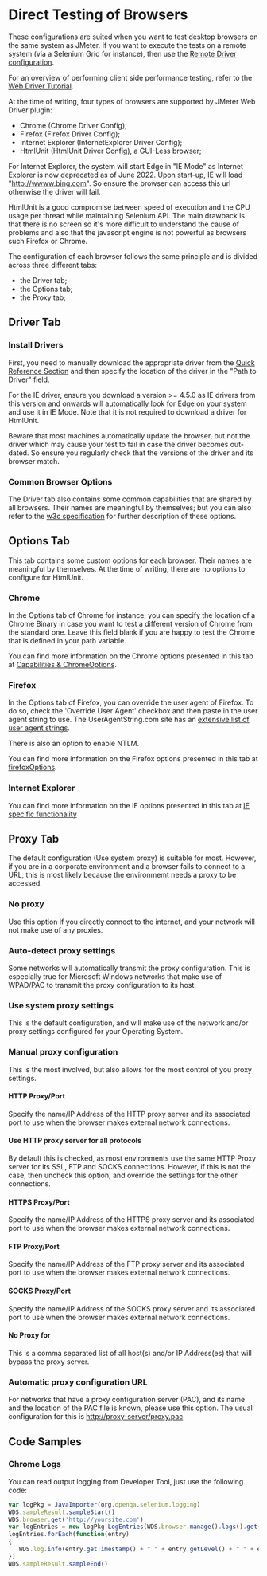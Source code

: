 = Direct Testing of Browsers =

These configurations are suited when you want to test desktop browsers on the same system as JMeter. If you want to execute the tests on a remote system (via a Selenium Grid for instance), then use the [[RemoteDriverConfig.wiki|Remote Driver configuration]].

For an overview of performing client side performance testing, refer to the [[WebDriverTutorial.wiki|Web Driver Tutorial]].

At the time of writing, four types of browsers are supported by JMeter Web Driver plugin:
* Chrome (Chrome Driver Config);
* Firefox (Firefox Driver Config);
* Internet Explorer (InternetExplorer Driver Config);
* HtmlUnit (HtmlUnit Driver Config), a GUI-Less browser;

For Internet Explorer, the system will start Edge in "IE Mode" as Internet Explorer is now deprecated as of June 2022. Upon start-up, IE will load "http://wwww.bing.com". So ensure the browser can access this url otherwise the driver will fail.

HtmlUnit is a good compromise between speed of execution and the CPU usage per thread while maintaining Selenium API.
The main drawback is that there is no screen so it's more difficult to understand the cause of problems and also that the javascript engine is not powerful as browsers such Firefox or Chrome.

The configuration of eacḣ browser follows the same principle and is divided across three different tabs:
* the Driver tab;
* the Options tab;
* the Proxy tab;

== Driver Tab ==
=== Install Drivers ===
First, you need to manually download the appropriate driver from the [https://www.selenium.dev/documentation/webdriver/getting_started/install_drivers/#quick-reference Quick Reference Section] and then specify the location of the driver in the "Path to Driver" field.

For the IE driver, ensure you download a version >= 4.5.0 as IE drivers from this version and onwards will automatically look for Edge on your system and use it in IE Mode.
Note that it is not required to download a driver for HtmlUnit.

Beware that most machines automatically update the browser, but not the driver which may cause your test to fail in case the driver becomes out-dated. So ensure you regularly check that the versions of the driver and its browser match.

=== Common Browser Options ===
The Driver tab also contains some common capabilities that are shared by all browsers. Their names are meaningful by themselves; but you can also refer to the [https://w3c.github.io/webdriver/#capabilities w3c specification] for further description of these options.

== Options Tab ==
This tab contains some custom options for each browser. Their names are meaningful by themselves. At the time of writing, there are no options to configure for HtmlUnit.

=== Chrome ===
In the Options tab of Chrome for instance, you can specify the location of a Chrome Binary in case you want to test a different version of Chrome from the standard one. Leave this field blank if you are happy to test the Chrome that is defined in your path variable.

You can find more information on the Chrome options presented in this tab at [https://chromedriver.chromium.org/capabilities Capabilities & ChromeOptions].

=== Firefox ===
In the Options tab of Firefox, you can override the user agent of Firefox. To do so, check the 'Override User Agent' checkbox and then paste in the user agent string to use. The UserAgentString.com site has an [https://www.useragentstring.com/pages/useragentstring.php extensive list of user agent strings].

There is also an option to enable NTLM.

You can find more information on the Firefox options presented in this tab at [https://developer.mozilla.org/en-US/docs/Web/WebDriver/Capabilities/firefoxOptions firefoxOptions].

=== Internet Explorer ===
You can find more information on the IE options presented in this tab at [https://www.selenium.dev/documentation/webdriver/browsers/internet_explorer/ IE specific functionality]

== Proxy Tab ==
The default configuration (Use system proxy) is suitable for most. However, if you are in a corporate environment and a browser fails to connect to a URL, this is most likely because the environmemt needs a proxy to be accessed.

=== No proxy ===
Use this option if you directly connect to the internet, and your network will not make use of any proxies.  

=== Auto-detect proxy settings ===
Some networks will automatically transmit the proxy configuration.  This is especially true for Microsoft Windows networks that make use of WPAD/PAC to transmit the proxy configuration to its host.

=== Use system proxy settings ===
This is the default configuration, and will make use of the network and/or proxy settings configured for your Operating System.

=== Manual proxy configuration ===
This is the most involved, but also allows for the most control of you proxy settings.  

==== HTTP Proxy/Port ====
Specify the name/IP Address of the HTTP proxy server and its associated port to use when the browser makes external network connections.

==== Use HTTP proxy server for all protocols ====
By default this is checked, as most environments use the same HTTP Proxy server for its SSL, FTP and SOCKS connections.  However, if this is not the case, then uncheck this option, and override the settings for the other connections.

==== HTTPS Proxy/Port ====
Specify the name/IP Address of the HTTPS proxy server and its associated port to use when the browser makes external network connections.

==== FTP Proxy/Port ====
Specify the name/IP Address of the FTP proxy server and its associated port to use when the browser makes external network connections.

==== SOCKS Proxy/Port ====
Specify the name/IP Address of the SOCKS proxy server and its associated port to use when the browser makes external network connections.

==== No Proxy for ====
This is a comma separated list of all host(s) and/or IP Address(es) that will bypass the proxy server.

=== Automatic proxy configuration URL ===
For networks that have a proxy configuration server (PAC), and its name and the location of the PAC file is known, please use this option.  The usual configuration for this is http://proxy-server/proxy.pac

== Code Samples ==
=== Chrome Logs ===
You can read output logging from Developer Tool, just use the following code:
<syntaxhighlight lang="javascript">
var logPkg = JavaImporter(org.openqa.selenium.logging)
WDS.sampleResult.sampleStart()
WDS.browser.get('http://yoursite.com')
var logEntries = new logPkg.LogEntries(WDS.browser.manage().logs().get(logPkg.LogType.BROWSER));
logEntries.forEach(function(entry)
{
   WDS.log.info(entry.getTimestamp() + " " + entry.getLevel() + " " + entry.getMessage()); 
})
WDS.sampleResult.sampleEnd()
</syntaxhighlight>
